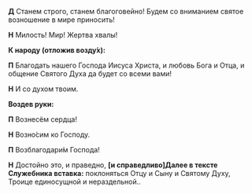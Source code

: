 
**Д** Станем строго, станем благоговейно! Будем со вниманием святое возношение в мире приносить!

**Н** Милость! Мир! Жертва хвалы!

**К народу (отложив возду́х):**

**П** Благодать нашего Господа Иисуса Христа, и любовь Бога и Отца, и общение Святого Духа да будет со всеми вами!

**Н** И со духом твоим.

**Воздев руки:**

**П** Вознесём сердца!

**Н** Возно́сим ко Господу.

**П** Возблагодари́м Господа!

**Н** Достойно это, и праведно, **[**и справедливо**]**<Tooltip>**Далее в тексте Служебника вставка:** поклоняться Отцу и Сыну и Святому Духу, Троице единосущной и нераздельной.</Tooltip>.
